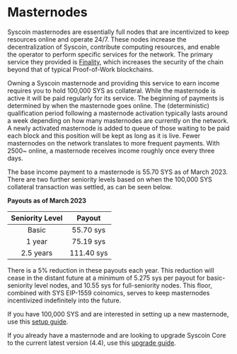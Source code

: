 # Masternodes

Syscoin masternodes are essentially full nodes that are incentivized to keep resources online and operate 24/7. These nodes increase the decentralization of Syscoin, contribute computing resources, and enable the operator to perform specific services for the network. The primary service they provided is [Finality](/docs/tech/finality), which increases the security of the chain beyond that of typical Proof-of-Work blockchains.

Owning a Syscoin masternode and providing this service to earn income requires you to hold 100,000 SYS as collateral. While the masternode is active it will be paid regularly for its service. The beginning of payments is determined by when the masternode goes online. The (deterministic) qualification period following a masternode activation typically lasts around a week depending on how many masternodes are currently on the network. A newly activated masternode is added to queue of those waiting to be paid each block and this position will be kept as long as it is live. Fewer masternodes on the network translates to more frequent payments. With 2500~ online, a masternode receives income roughly once every three days.

The base income payment to a masternode is 55.70 SYS as of March 2023. There are two further seniority levels based on when the 100,000 SYS collateral transaction was settled, as can be seen below.


**Payouts as of March 2023**


| Seniority Level |   Payout   |
| :-------------: | :--------: |
|      Basic      | 55.70 sys  |
|     1 year      | 75.19 sys  |
|    2.5 years    | 111.40 sys |

There is a 5% reduction in these payouts each year. This reduction will cease in the distant future at a minimum of 5.275 sys per payout for basic-seniority level nodes, and 10.55 sys for full-seniority nodes. This floor, combined with SYS EIP-1559 coinomics, serves to keep masternodes incentivized indefinitely into the future.

If you have 100,000 SYS and are interested in setting up a new masternode, use this [setup guide](/docs/guides/mn_setup).

If you already have a masternode and are looking to upgrade Syscoin Core to the current latest version (4.4), use this [upgrade guide](https://syscoin.medium.com/masternode-mandatory-upgrade-to-syscoin-4-4-56c9421f9ca2). 

